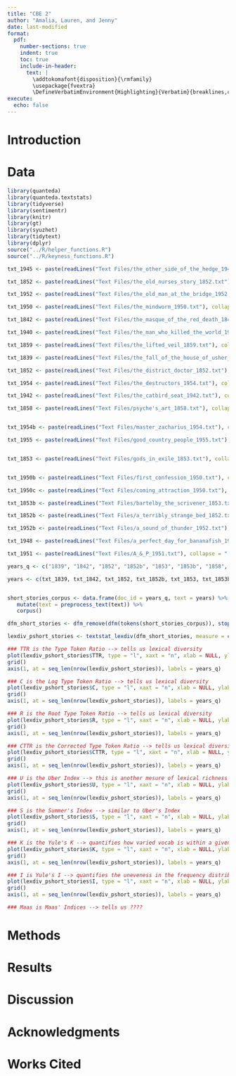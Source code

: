 ---
title: "CBE 2"
author: "Amalia, Lauren, and Jenny"
date: last-modified
format:
  pdf:
    number-sections: true
    indent: true
    toc: true
    include-in-header:
      text: |
        \addtokomafont{disposition}{\rmfamily}
        \usepackage{fvextra}
        \DefineVerbatimEnvironment{Highlighting}{Verbatim}{breaklines,commandchars=\\\{\}}
execute:
  echo: false
---

\newpage

# Introduction

# Data

```{r, include=FALSE}
library(quanteda)
library(quanteda.textstats)
library(tidyverse)
library(sentimentr)
library(knitr)
library(gt)
library(syuzhet)
library(tidytext)
library(dplyr)
source("../R/helper_functions.R")
source("../R/keyness_functions.R")

```

```{r}

txt_1945 <- paste(readLines("Text Files/the_other_side_of_the_hedge_1945.txt"), collapse = " ")

txt_1852 <- paste(readLines("Text Files/the_old_nurses_story_1852.txt"), collapse = " ")

txt_1952 <- paste(readLines("Text Files/the_old_man_at_the_bridge_1952.txt"), collapse = " ")

txt_1950 <- paste(readLines("Text Files/the_mindworm_1950.txt"), collapse = " ")

txt_1842 <- paste(readLines("Text Files/the_masque_of_the_red_death_1842.txt"), collapse = " ")

txt_1940 <- paste(readLines("Text Files/the_man_who_killed_the_world_1940.txt"), collapse = " ")

txt_1859 <- paste(readLines("Text Files/the_lifted_veil_1859.txt"), collapse = " ")

txt_1839 <- paste(readLines("Text Files/the_fall_of_the_house_of_usher_1839.txt"), collapse = " ")

txt_1852 <- paste(readLines("Text Files/the_district_doctor_1852.txt"), collapse = " ")

txt_1954 <- paste(readLines("Text Files/the_destructors_1954.txt"), collapse = " ")

txt_1942 <- paste(readLines("Text Files/the_catbird_seat_1942.txt"), collapse = " ")

txt_1858 <- paste(readLines("Text Files/psyche's_art_1858.txt"), collapse = " ")


txt_1954b <- paste(readLines("Text Files/master_zacharius_1954.txt"), collapse = " ")

txt_1955 <- paste(readLines("Text Files/good_country_people_1955.txt"), collapse = " ")


txt_1853 <- paste(readLines("Text Files/gods_in_exile_1853.txt"), collapse = " ")


txt_1950b <- paste(readLines("Text Files/first_confession_1950.txt"), collapse = " ")

txt_1950c <- paste(readLines("Text Files/coming_attraction_1950.txt"), collapse = " ")

txt_1853b <- paste(readLines("Text Files/bartelby_the_scrivener_1853.txt"), collapse = " ")

txt_1852b <- paste(readLines("Text Files/a_terribly_strange_bed_1852.txt"), collapse = " ")

txt_1952b <- paste(readLines("Text Files/a_sound_of_thunder_1952.txt"), collapse = " ")

txt_1948 <- paste(readLines("Text Files/a_perfect_day_for_bananafish_1948.txt"), collapse = " ")

txt_1951 <- paste(readLines("Text Files/A_&_P_1951.txt"), collapse = " ")

```

```{r}

years_q <- c("1839", "1842", "1852", "1852b", "1853", "1853b", "1858", "1859", "1940", "1942", "1945", "1948", "1950", "1950b", "1950c", "1951", "1952", "1952b", "1954", "1954b", "1955")

years <- c(txt_1839, txt_1842, txt_1852, txt_1852b, txt_1853, txt_1853b, txt_1858, txt_1859, txt_1940, txt_1942, txt_1945, txt_1948, txt_1950, txt_1950b, txt_1950c, txt_1951, txt_1952, txt_1952b, txt_1954, txt_1954b, txt_1955)


short_stories_corpus <- data.frame(doc_id = years_q, text = years) %>%
   mutate(text = preprocess_text(text)) %>%
   corpus()

dfm_short_stories <- dfm_remove(dfm(tokens(short_stories_corpus)), stopwords("en"))

lexdiv_pshort_stories <- textstat_lexdiv(dfm_short_stories, measure = c("CTTR", "U", "R", "C", "TTR", "K", "I", "Mass", "S"))

### TTR is the Type Token Ratio --> tells us lexical diversity
plot(lexdiv_pshort_stories$TTR, type = "l", xaxt = "n", xlab = NULL, ylab = "TTR")
grid()
axis(1, at = seq_len(nrow(lexdiv_pshort_stories)), labels = years_q)

### C is the Log Type Token Ratio --> tells us lexical diversity
plot(lexdiv_pshort_stories$C, type = "l", xaxt = "n", xlab = NULL, ylab = "log(TTR)")
grid()
axis(1, at = seq_len(nrow(lexdiv_pshort_stories)), labels = years_q)

### R is the Root Type Token Ratio --> tells us lexical diversity
plot(lexdiv_pshort_stories$R, type = "l", xaxt = "n", xlab = NULL, ylab = "Root TTR")
grid()
axis(1, at = seq_len(nrow(lexdiv_pshort_stories)), labels = years_q)

### CTTR is the Corrected Type Token Ratio --> tells us lexical diversity corrected for text length
plot(lexdiv_pshort_stories$CTTR, type = "l", xaxt = "n", xlab = NULL, ylab = "Corrected TTR")
grid()
axis(1, at = seq_len(nrow(lexdiv_pshort_stories)), labels = years_q)

### U is the Uber Index --> this is another mesure of lexical richness and diversity which is less sensitive to text length
plot(lexdiv_pshort_stories$U, type = "l", xaxt = "n", xlab = NULL, ylab = "Uber Index")
grid()
axis(1, at = seq_len(nrow(lexdiv_pshort_stories)), labels = years_q)

### S is the Summer's Index --> similar to Uber's Index
plot(lexdiv_pshort_stories$S, type = "l", xaxt = "n", xlab = NULL, ylab = "Summer Index")
grid()
axis(1, at = seq_len(nrow(lexdiv_pshort_stories)), labels = years_q)

### K is the Yule's K --> quantifies how varied vocab is within a given text and specifically captures the distribution of word frequencies; more stable, for larger texts
plot(lexdiv_pshort_stories$K, type = "l", xaxt = "n", xlab = NULL, ylab = "Yule's K")
grid()
axis(1, at = seq_len(nrow(lexdiv_pshort_stories)), labels = years_q)

### I is Yule's I --> quantifies the uneveness in the frequency distribution of words in a text; focusses on the distribution of unique words' frequencies
plot(lexdiv_pshort_stories$I, type = "l", xaxt = "n", xlab = NULL, ylab = "Yule's I")
grid()
axis(1, at = seq_len(nrow(lexdiv_pshort_stories)), labels = years_q)

### Maas is Maas' Indices --> tells us ????
```


# Methods

# Results

# Discussion

# Acknowledgments {.appendix}

# Works Cited

